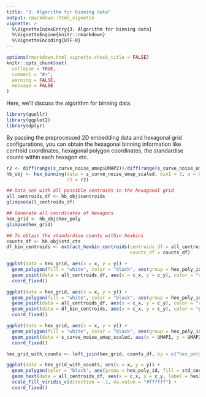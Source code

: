 ```yaml
---
title: "3. Algorithm for binning data"
output: rmarkdown::html_vignette
vignette: >
  %\VignetteIndexEntry{3. Algorithm for binning data}
  %\VignetteEngine{knitr::rmarkdown}
  %\VignetteEncoding{UTF-8}
---
```


```r
options(rmarkdown.html_vignette.check_title = FALSE)
knitr::opts_chunk$set(
  collapse = TRUE,
  comment = "#>",
  warning = FALSE, 
  message = FALSE
)
```

Here, we'll discuss the algorithm for binning data.

```r
library(quollr)
library(ggplot2)
library(dplyr)
```

By passing the preprocessed 2D embedding data and hexagonal grid configurations, you can obtain the hexagonal binning information like centroid coordinates, hexagonal polygon coordinates, the standardise counts within each hexagon etc.  

```r
r2 <- diff(range(s_curve_noise_umap$UMAP2))/diff(range(s_curve_noise_umap$UMAP1))
hb_obj <- hex_binning(data = s_curve_noise_umap_scaled, bin1 = 3, q = 0.1, 
                      r2 = r2)
```

```r
## Data set with all possible centroids in the hexagonal grid
all_centroids_df <- hb_obj$centroids
glimpse(all_centroids_df)

## Generate all coordinates of hexagons
hex_grid <- hb_obj$hex_poly
glimpse(hex_grid)

## To obtain the standardise counts within hexbins
counts_df <- hb_obj$std_cts
df_bin_centroids <- extract_hexbin_centroids(centroids_df = all_centroids_df, 
                                             counts_df = counts_df)
```

```r
ggplot(data = hex_grid, aes(x = x, y = y)) + 
  geom_polygon(fill = "white", color = "black", aes(group = hex_poly_id)) +
  geom_point(data = all_centroids_df, aes(x = c_x, y = c_y), color = "red") +
  coord_fixed()
```

```r
ggplot(data = hex_grid, aes(x = x, y = y)) + 
  geom_polygon(fill = "white", color = "black", aes(group = hex_poly_id)) +
  geom_point(data = all_centroids_df, aes(x = c_x, y = c_y), color = "red") +
  geom_point(data = df_bin_centroids, aes(x = c_x, y = c_y), color = "purple") +
  coord_fixed()
```

```r
ggplot(data = hex_grid, aes(x = x, y = y)) + 
  geom_polygon(fill = "white", color = "black", aes(group = hex_poly_id)) +
  geom_point(data = s_curve_noise_umap_scaled, aes(x = UMAP1, y = UMAP2), color = "blue") +
  coord_fixed()
```

```r
hex_grid_with_counts <- left_join(hex_grid, counts_df, by = c("hex_poly_id" = "hb_id"))

ggplot(data = hex_grid_with_counts, aes(x = x, y = y)) +
  geom_polygon(color = "black", aes(group = hex_poly_id, fill = std_counts)) +
  geom_text(data = all_centroids_df, aes(x = c_x, y = c_y, label = hexID)) +
  scale_fill_viridis_c(direction = -1, na.value = "#ffffff") +
  coord_fixed()
```
